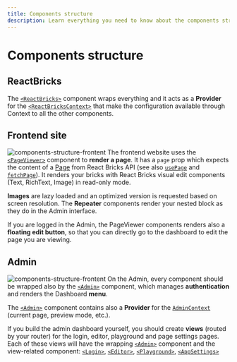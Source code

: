 ```yaml
---
title: Components structure
description: Learn everything you need to know about the components structure
---
```


# Components structure

## ReactBricks

The [`<ReactBricks>`](/api-reference/components/react-bricks) component wraps everything and it acts as a **Provider** for the [`<ReactBricksContext>`](/api-reference/context/react-bricks-context) that make the configuration available through Context to all the other components.

## Frontend site

![components-structure-frontent](/images/components-structure-frontend.svg)
The frontend website uses the [`<PageViewer>`](/api-reference/components/page-viewer) component to **render a page**. It has a `page` prop which expects the content of a [Page](/docs/admin-dashboard/pages) from React Bricks API (see also [`usePage`](/api-reference/hooks/use-page) and [`fetchPage`](/api-reference/utilities/fetch-page)). It renders your bricks with React Bricks visual edit components (Text, RichText, Image) in read-only mode.

**Images** are lazy loaded and an optimized version is requested based on screen resolution.
The **Repeater** components render your nested block as they do in the Admin interface.

If you are logged in the Admin, the PageViewer components renders also a **floating edit button**, so that you can directly go to the dashboard to edit the page you are viewing.

## Admin

![components-structure-frontent](/images/components-structure-admin.svg)
On the Admin, every component should be wrapped also by the [`<Admin>`](/api-reference/components/admin) component, which manages **authentication** and renders the Dashboard **menu**.

The [`<Admin>`](/api-reference/components/admin) component contains also a **Provider** for the [`AdminContext`](/api-reference/context/admin-context) (current page, preview mode, etc.).

If you build the admin dashboard yourself, you should create **views** (routed by your router) for the login, editor, playground and page settings pages.
Each of these views will have the wrapping [`<Admin>`](/api-reference/components/admin) component and the view-related component: [`<Login>`](/api-reference/components/login), [`<Editor>`](/api-reference/components/editor), [`<Playground>`](/api-reference/components/playground), [`<AppSettings>`](/api-reference/components/app-settings)
